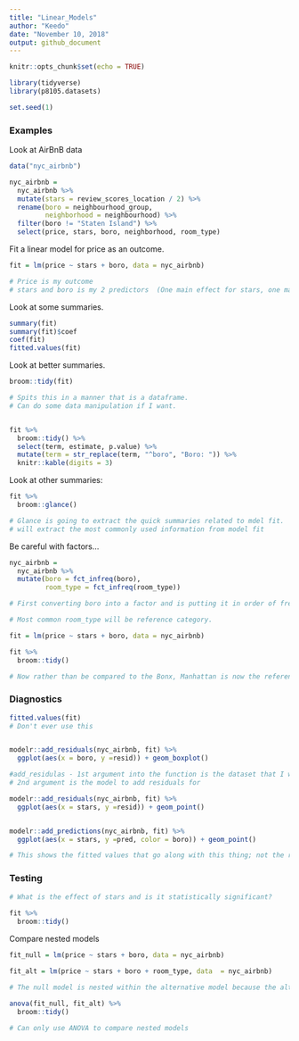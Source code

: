```yaml
---
title: "Linear_Models"
author: "Keedo"
date: "November 10, 2018"
output: github_document
---
```


```r
knitr::opts_chunk$set(echo = TRUE)

library(tidyverse)
library(p8105.datasets)

set.seed(1)
```


### Examples

Look at AirBnB data

```r
data("nyc_airbnb")

nyc_airbnb = 
  nyc_airbnb %>% 
  mutate(stars = review_scores_location / 2) %>% 
  rename(boro = neighbourhood_group,
         neighborhood = neighbourhood) %>% 
  filter(boro != "Staten Island") %>% 
  select(price, stars, boro, neighborhood, room_type)
```

Fit a linear model for price as an outcome.

```r
fit = lm(price ~ stars + boro, data = nyc_airbnb)

# Price is my outcome
# stars and boro is my 2 predictors  (One main effect for stars, one main effect for boro)
```

Look at some summaries.

```r
summary(fit)
summary(fit)$coef
coef(fit)
fitted.values(fit)
```

Look at better summaries.
```r
broom::tidy(fit)

# Spits this in a manner that is a dataframe.
# Can do some data manipulation if I want.


fit %>% 
  broom::tidy() %>% 
  select(term, estimate, p.value) %>% 
  mutate(term = str_replace(term, "^boro", "Boro: ")) %>% 
  knitr::kable(digits = 3)
```

Look at other summaries:

```r
fit %>%
  broom::glance()

# Glance is going to extract the quick summaries related to mdel fit. 
# will extract the most commonly used information from model fit
```
Be careful with factors...

```r
nyc_airbnb = 
  nyc_airbnb %>% 
  mutate(boro = fct_infreq(boro),
         room_type = fct_infreq(room_type))

# First converting boro into a factor and is putting it in order of frequency rather than in alphabetical order.

# Most common room_type will be reference category.

fit = lm(price ~ stars + boro, data = nyc_airbnb)

fit %>%
  broom::tidy()

# Now rather than be compared to the Bonx, Manhattan is now the reference category.
```

### Diagnostics

```r
fitted.values(fit)
# Don't ever use this


modelr::add_residuals(nyc_airbnb, fit) %>%
  ggplot(aes(x = boro, y =resid)) + geom_boxplot()

#add_residulas - 1st argument into the function is the dataset that I want to operate on
# 2nd argument is the model to add residuals for

modelr::add_residuals(nyc_airbnb, fit) %>%
  ggplot(aes(x = stars, y =resid)) + geom_point()


modelr::add_predictions(nyc_airbnb, fit) %>%
  ggplot(aes(x = stars, y =pred, color = boro)) + geom_point()

# This shows the fitted values that go along with this thing; not the residuals any more
```

### Testing
```r
# What is the effect of stars and is it statistically significant?
  
fit %>%
  broom::tidy()
```

Compare nested models

```r
fit_null = lm(price ~ stars + boro, data = nyc_airbnb)

fit_alt = lm(price ~ stars + boro + room_type, data  = nyc_airbnb)

# The null model is nested within the alternative model because the alternative model starts at the null model and adds two terms to it

anova(fit_null, fit_alt) %>%
  broom::tidy()

# Can only use ANOVA to compare nested models
```




